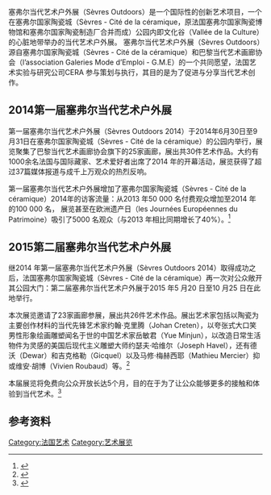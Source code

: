 {{orphan|time=2015-10-28T09:39:03+00:00}}
塞弗尔当代艺术户外展（Sèvres Outdoors）是一个国际性的创新艺术项目，一个在塞弗尔国家陶瓷城（Sèvres - Cité de la céramique，原法国塞弗尔国家陶瓷博物馆和塞弗尔国家陶瓷制造厂合并而成）公园内即文化谷（Vallée de la Culture）的心脏地带举办的当代艺术户外展。
塞弗尔当代艺术户外展（Sèvres Outdoors）源自塞弗尔国家陶瓷城（Sèvres - Cité de la céramique）和巴黎当代艺术画廊协会（l’association Galeries Mode d’Emploi - G.M.E）的一个共同愿望，法国艺术实验与研究公司CERA 参与策划与执行，其目的是为了促进与分享当代艺术创作。
==2014第一届塞弗尔当代艺术户外展==
第一届塞弗尔当代艺术户外展（Sèvres Outdoors 2014）于2014年6月30日至9月31日在塞弗尔国家陶瓷城（Sèvres - Cité de la céramique）的公园内举行，展览聚集了巴黎当代艺术画廊协会旗下的25家画廊，展出共30件艺术作品。大约有1000余名法国与国际藏家、艺术爱好者出席了2014 年的开幕活动，展览获得了超过37篇媒体报道与成千上万观众的热烈反响。

第一届塞弗尔当代艺术户外展增加了塞弗尔国家陶瓷城（Sèvres - Cité de la céramique）2014年的访客流量：从2013 年50 000 名付费观众增加至2014 年的100 000 名， 展览甚至在欧洲遗产日（les Journées Européennes du Patrimoine）吸引了5000 名观众（与2013 年相比同期增长了40%）。<ref>{{Cite web |url=http://www.sevresoutdoors2014.com/ |title=SEVRES OUTDOORS 2014 |access-date=2015-06-15 |archive-date=2020-12-05 |archive-url=https://web.archive.org/web/20201205045811/http://www.sevresoutdoors2014.com/ }}</ref>
==2015第二届塞弗尔当代艺术户外展==
继2014 年第一届塞弗尔当代艺术户外展（Sèvres Outdoors 2014）取得成功之后，法国塞弗尔国家陶瓷城（Sèvres - Cité de la céramique）再一次对公众敞开其公园大门：第二届塞弗尔当代艺术户外展于2015 年5 月20 日至10 月25 日在此地举行。

本次展览邀请了23家画廊参展，展出共26件艺术作品。展出艺术家包括以陶瓷为主要创作材料的当代先锋艺术家约翰·克里腾（Johan Creten），以夸张式大口笑男性形象绘画雕塑闻名于世的中国艺术家岳敏君（Yue Minjun），以改造日常生活物件为灵感的美国后现代主义雕塑大师约瑟夫·哈维尔（Joseph Havel），还有德沃（Dewar）和吉克格勒（Gicquel）以及马修·梅赫西耶（Mathieu Mercier）抑或维安·胡博（Vivien Roubaud）等。<ref>{{Cite web |url=http://www.sevresoutdoors.com/ |title=SEVRES OUTDOORS 2015 |access-date=2015-06-15 |archive-url=https://web.archive.org/web/20150615004848/http://www.sevresoutdoors.com/ |archive-date=2015-06-15 |dead-url=yes }}</ref>

本届展览将免费向公众开放长达5个月，目的在于为了让公众能够更多的接触和体验到当代艺术。<ref>{{Cite web |url=http://world.chinadaily.com.cn/2015-05/20/content_20767607.htm |title=赛弗尔当代艺术户外展：让公众触摸当代艺术 |access-date=2015-06-15 |archive-date=2018-10-06 |archive-url=https://web.archive.org/web/20181006151029/http://world.chinadaily.com.cn/2015-05/20/content_20767607.htm }}</ref>

==参考资料==
{{Reflist}}

[[Category:法国艺术|Category:法国艺术]]
[[Category:艺术展览|Category:艺术展览]]